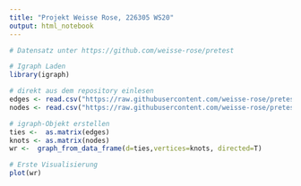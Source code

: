 ```yaml
---
title: "Projekt Weisse Rose, 226305 WS20" 
output: html_notebook
---
```


```r

# Datensatz unter https://github.com/weisse-rose/pretest

# Igraph Laden
library(igraph)

# direkt aus dem repository einlesen
edges <- read.csv("https://raw.githubusercontent.com/weisse-rose/pretest/master/226305_Projekt_weisserose_Edgelist.csv.csv")
nodes <- read.csv("https://raw.githubusercontent.com/weisse-rose/pretest/master/226305_Projekt_weisserose_Nodelist.csv.csv")

# igraph-Objekt erstellen
ties <-  as.matrix(edges)
knots <- as.matrix(nodes)
wr <-  graph_from_data_frame(d=ties,vertices=knots, directed=T)

# Erste Visualisierung
plot(wr)
```
